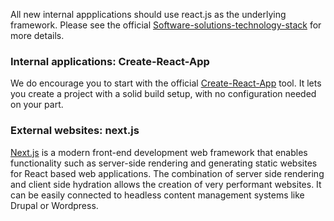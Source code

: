 
<Meta
  title="Getting started/Getting started/React usage"
  subTitle="Guidelines & Recommendations"
/>

All new internal appplications should use react.js as the underlying framework.
Please see the official [Software-solutions-technology-stack](https://newgo.wfp.org/documents/software-solutions-technology-stack) for more details.

### Internal applications: Create-React-App

We do encourage you to start with the official [Create-React-App](https://github.com/facebook/create-react-app) tool.
It lets you create a project with a solid build setup, with no configuration needed on your part.

### External websites: next.js

[Next.js](https://nextjs.org/) is a modern front-end development web framework that enables functionality such as server-side rendering and generating static websites for React based web applications.
The combination of server side rendering and client side hydration allows the creation of very performant websites. It can be easily connected to headless content management systems like Drupal or Wordpress.
